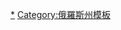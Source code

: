 {{Navbox
|name  = 基洛夫州行政區劃
|title = [[基洛夫州]]{{tsl|en|Administrative divisions of Kirov Oblast|基洛夫州行政区划|行政区划}}
|listclass=hlist
|above = 州府：[[基洛夫 (基洛夫州)|基洛夫]]
|imageleft = [[File:Coat of arms of Kirov Region.svg|40px|Coat of arms of Kirov Oblast]]
|image = [[File:Flag of Kirov Oblast.svg|40px|Flag of Kirov Oblast]]
|group1=区
|list1=
*[[阿法納西耶沃區]]
*[[阿爾巴日區]]
*[[別洛霍盧尼茨基區]]
*[[博戈羅茨科耶區]]
*[[達羅夫斯科伊區]]
*[[法廖恩基區]]
*[[基克努爾區]]
*[[基利梅濟區]]
*[[基洛沃-切佩茨克區]]
*[[科捷利尼奇區]]
*[[庫苗內區]]
*[[列比亞日區]]
*[[盧扎區]]
*[[馬爾梅日區]]
*[[穆拉希區]]
*[[納戈爾斯克區]]
*[[涅馬區]]
*[[諾林斯克區]]
*[[奧穆特寧斯克區]]
*[[奧帕里諾區]]
*[[奧里奇區]]
*[[奧爾洛夫區]]
*[[皮然卡區]]
*[[波多西諾韋茨區]]
*[[桑丘爾斯克區]]
*[[沙巴利諾區]]
*[[斯洛博茨科伊區]]
*[[蘇維埃茨克區]]
*[[蘇納區]]
*[[斯韋恰區]]
*[[圖扎區]]
*[[烏尼區]]
*[[烏爾茹姆區]]
*[[上卡馬區]]
*[[上希熱米耶區]]
*[[維亞茨基耶波利亞內區]]
*[[亞蘭斯克區]]
*[[尤里亞區]]
*[[祖耶夫卡區]]
|group2=封闭城镇
|list2=
*[[五一镇 (基洛夫州)|五一镇]]
|group3=城市
|list3=
*[[白霍盧尼察]]
*[[基洛夫 (基洛夫州)|基洛夫]]
*[[基洛沃-切佩茨克]]
*[[基爾斯 (基洛夫州)|基尔斯]]
*[[科捷利尼奇]]
*[[盧扎 (基洛夫州)|卢扎]]
*[[馬爾梅日]]
*[[穆拉希]]
*[[諾林斯克]]
*[[奧穆特寧斯克]]
*[[奧爾洛夫 (基洛夫州)|奥尔洛夫]]
*[[斯洛博茨科伊]]
*[[索斯諾夫卡 (基洛夫州)|索斯诺夫卡]]
*[[苏维埃茨克 (基洛夫州)|苏维埃茨克]]
*[[烏爾茹姆]]
*[[維亞茨基耶波利亞內]]
*[[亞蘭斯克]]
*[[祖耶夫卡]]
|group4=市级镇
|list4=
*[[阿法纳西耶沃 (基洛夫州)|阿法纳西耶沃]]
*[[阿尔巴日]]
*[[阿尔库尔 (俄罗斯)|阿尔库尔]]
*[[博戈罗茨科耶 (基洛夫州)|博戈罗茨科耶]]
*[[达罗夫斯科伊]]
*[[杰米扬诺沃]]
*[[法廖恩基]]
*[[基克努尔]]
*[[基利梅济 (基洛夫州)|基利梅济]]
*[[红波利亚纳 (维亚茨基耶波利亚内区)|红波利亚纳]]
*[[库苗内]]
*[[拉利斯克]]
*[[列比亚日耶 (基洛夫州)|列比亚日耶]]
*[[列宁斯科耶 (基洛夫州)|列宁斯科耶]]
*[[列斯诺伊 (基洛夫州)|列斯诺伊]]
*[[廖温齐]]
*[[米尔内 (奥里奇区)|米尔内]]
*[[穆雷吉诺]]
*[[纳戈尔斯克]]
*[[涅马]]
*[[下伊夫基诺]]
*[[奥帕里诺]]
*[[奥里奇]]
*[[佩斯科夫卡 (基洛夫州)|佩斯科夫卡]]
*[[皮纽格]]
*[[皮然卡]]
*[[波多西诺韦茨]]
*[[鲁德尼奇内 (基洛夫州)|鲁德尼奇内]]
*[[桑丘尔斯克]]
*[[斯特里日 (奥里奇区)|斯特里日]]
*[[苏纳 (苏纳区)|苏纳]]
*[[斯韦恰]]
*[[斯韦特洛波良斯克]]
*[[图扎]]
*[[乌尼 (基洛夫州)|乌尼]]
*[[瓦赫鲁希]]
*[[上希热米耶]]
*[[沃斯托奇内 (基洛夫州)|沃斯托奇内]]
*[[尤里亚]]
}}
<noinclude>
[[Category:基洛夫州城市|*]][[Category:俄羅斯州模板]]
</noinclude>
